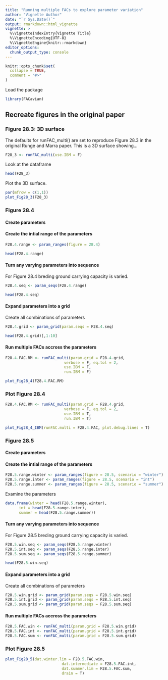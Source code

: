 ```yaml
---
title: "Running multiple FACs to explore parameter variation"
author: "Vignette Author"
date: "`r Sys.Date()`"
output: rmarkdown::html_vignette
vignette: >
  %\VignetteIndexEntry{Vignette Title}
  %\VignetteEncoding{UTF-8}
  %\VignetteEngine{knitr::rmarkdown}
editor_options: 
  chunk_output_type: console
---
```


```r
knitr::opts_chunk$set(
  collapse = TRUE,
  comment = "#>"
)
```


Load the package
```r
library(FACavian)
```


## Recreate figures in the original paper

### Figure 28.3: 3D surface

The defaults for runFAC_multi() are set to reproduce Figure 28.3 in the original Runge and Marra paper.  This is a 3D surface showing...

```r
F28_3 <- runFAC_multi(use.IBM = F)
```

Look at the dataframe
```r
head(F28_3)
```

Plot the 3D surface.
```r
par(mfrow = c(1,1))
plot_Fig28_3(F28_3)
```







### Figure 28.4

#### Create parameters

#### Create the intial range of the parameters
```r
F28.4.range <- param_ranges(figure = 28.4)
```

```r
head(F28.4.range)
```


#### Turn any varying parameters into sequence

For Figure 28.4 breding ground carrying capacity is varied.
```r
F28.4.seq <- param_seqs(F28.4.range)
```

```r
head(F28.4.seq)
```


#### Expand parameters into a grid
Create all combinations of parameters
```r
F28.4.grid <- param_grid(param.seqs = F28.4.seq)
```


```r
head(F28.4.grid)[,1:10]
```


#### Run multiple FACs accross the parameters

```r
F28.4.FAC.RM <- runFAC_multi(param.grid = F28.4.grid,
                          verbose = F, eq.tol = 2,
                          use.IBM = F,
                          run.IBM = F)

plot_Fig28_4(F28.4.FAC.RM)
```


### Plot Figure 28.4

```r
F28.4.FAC.RM <- runFAC_multi(param.grid = F28.4.grid,
                          verbose = F, eq.tol = 2,
                          use.IBM = T,
                          run.IBM = T)

plot_Fig28_4_IBM(runFAC.multi = F28.4.FAC, plot.debug.lines = T)
```







### Figure 28.5

#### Create parameters

#### Create the intial range of the parameters
```r
F28.5.range.winter <- param_ranges(figure = 28.5, scenario = "winter")
F28.5.range.inter <- param_ranges(figure = 28.5, scenario = "int")
F28.5.range.summer <- param_ranges(figure = 28.5, scenario = "summer")
```

Examine the parameters
```r
data.frame(winter = head(F28.5.range.winter),
      int = head(F28.5.range.inter),
      summer = head(F28.5.range.summer))
```


#### Turn any varying parameters into sequence

For Figure 28.5 breding ground carrying capacity is varied.
```r
F28.5.win.seq <- param_seqs(F28.5.range.winter)
F28.5.int.seq <- param_seqs(F28.5.range.inter)
F28.5.sum.seq <- param_seqs(F28.5.range.summer)

```

```r
head(F28.5.win.seq)
```


#### Expand parameters into a grid
Create all combinations of parameters
```r
F28.5.win.grid <- param_grid(param.seqs = F28.5.win.seq)
F28.5.int.grid <- param_grid(param.seqs = F28.5.int.seq)
F28.5.sum.grid <- param_grid(param.seqs = F28.5.sum.seq)
```




#### Run multiple FACs accross the parameters

```r
F28.5.FAC.win <- runFAC_multi(param.grid = F28.5.win.grid)
F28.5.FAC.int <- runFAC_multi(param.grid = F28.5.int.grid)
F28.5.FAC.sum <- runFAC_multi(param.grid = F28.5.sum.grid)
```


### Plot Figure 28.5

```r
plot_Fig28_5(dat.winter.lim = F28.5.FAC.win,
                         dat.intermediate = F28.5.FAC.int,
                         dat.summer.lim = F28.5.FAC.sum,
                         drain = T)
```



